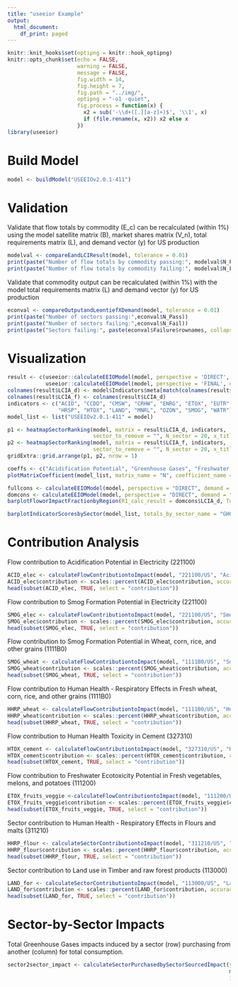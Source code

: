 ```yaml
---
title: "useeior Example"
output:
  html_document:
    df_print: paged
---
```


```r
knitr::knit_hooks$set(optipng = knitr::hook_optipng)
knitr::opts_chunk$set(echo = FALSE,
                      warning = FALSE,
                      message = FALSE,
                      fig.width = 14,
                      fig.height = 7,
                      fig.path = "../img/",
                      optipng = "-o1 -quiet",
                      fig.process = function(x) {
                        x2 = sub('-\\d+([.][a-z]+)$', '\\1', x)
                        if (file.rename(x, x2)) x2 else x
                      })
library(useeior)
```

# Build Model

```r
model <- buildModel("USEEIOv2.0.1-411")
```

# Validation

Validate that flow totals by commodity (E_c) can be recalculated (within 1%) using the model satellite matrix (B), market shares matrix (V_n), total requirements matrix (L), and demand vector (y) for US production 
```r
modelval <- compareEandLCIResult(model, tolerance = 0.01)
print(paste("Number of flow totals by commodity passing:", modelval$N_Pass))
print(paste("Number of flow totals by commodity failing:", modelval$N_Fail))
```

Validate that commodity output can be recalculated (within 1%) with the model total requirements matrix (L) and demand vector (y) for US production
```r
econval <- compareOutputandLeontiefXDemand(model, tolerance = 0.01)
print(paste("Number of sectors passing:",econval$N_Pass))
print(paste("Number of sectors failing:",econval$N_Fail))
print(paste("Sectors failing:", paste(econval$Failure$rownames, collapse = ", ")))
```

# Visualization
```r
result <- c(useeior::calculateEEIOModel(model, perspective = 'DIRECT', demand = "Production"),
            useeior::calculateEEIOModel(model, perspective = 'FINAL', demand = "Consumption"))
colnames(result$LCIA_d) <- model$Indicators$meta[match(colnames(result$LCIA_d), model$Indicators$meta$Name), "Code"]
colnames(result$LCIA_f) <- colnames(result$LCIA_d)
indicators <- c("ACID", "CCDD", "CMSW", "CRHW", "ENRG", "ETOX", "EUTR", "GHG",
                "HRSP", "HTOX", "LAND", "MNRL", "OZON", "SMOG", "WATR")
model_list <- list("USEEIOv2.0.1-411" = model)
```

```r
p1 <- heatmapSectorRanking(model, matrix = result$LCIA_d, indicators,
                           sector_to_remove = "", N_sector = 20, x_title = "LCIA_d (DIRECT perspective) & US production demand")
p2 <- heatmapSectorRanking(model, matrix = result$LCIA_f, indicators,
                           sector_to_remove = "", N_sector = 20, x_title = "LCIA_f (FINAL perspective) & US consumption demand")
gridExtra::grid.arrange(p1, p2, nrow = 1)
```

```r
coeffs <- c("Acidification Potential", "Greenhouse Gases", "Freshwater withdrawals")
plotMatrixCoefficient(model_list, matrix_name = "N", coefficient_name = coeffs, sector_to_remove = "", y_title = coeffs, y_label = "Name")
```

```r
fullcons <- calculateEEIOModel(model, perspective = "DIRECT", demand = "Consumption",  use_domestic_requirements = FALSE)
domcons <- calculateEEIOModel(model, perspective = "DIRECT", demand = "Consumption", use_domestic_requirements = TRUE)
barplotFloworImpactFractionbyRegion(R1_calc_result = domcons$LCIA_d, Total_calc_result = fullcons$LCIA_d, x_title = "")
```

```r
barplotIndicatorScoresbySector(model_list, totals_by_sector_name = "GHG", indicator_name = "Greenhouse Gases", sector = FALSE, y_title = "Greenhouse Gases")
```

# Contribution Analysis

Flow contribution to Acidification Potential in Electricity (221100)
```r
ACID_elec <- calculateFlowContributiontoImpact(model, "221100/US", "Acidification Potential")
ACID_elec$contribution <- scales::percent(ACID_elec$contribution, accuracy = 0.1)
head(subset(ACID_elec, TRUE, select = "contribution"))
```

Flow contribution to Smog Formation Potential in Electricity (221100)
```r
SMOG_elec <- calculateFlowContributiontoImpact(model, "221100/US", "Smog Formation Potential")
SMOG_elec$contribution <- scales::percent(SMOG_elec$contribution, accuracy = 0.1)
head(subset(SMOG_elec, TRUE, select = "contribution"))
```

Flow contribution to Smog Formation Potential in Wheat, corn, rice, and other grains (1111B0)
```r
SMOG_wheat <- calculateFlowContributiontoImpact(model, "1111B0/US", "Smog Formation Potential")
SMOG_wheat$contribution <- scales::percent(SMOG_wheat$contribution, accuracy = 0.1)
head(subset(SMOG_wheat, TRUE, select = "contribution"))
```

Flow contribution to Human Health - Respiratory Effects in Fresh wheat, corn, rice, and other grains (1111B0)
```r
HHRP_wheat <- calculateFlowContributiontoImpact(model, "1111B0/US", "Human Health - Respiratory Effects")
HHRP_wheat$contribution <- scales::percent(HHRP_wheat$contribution, accuracy = 0.1)
head(subset(HHRP_wheat, TRUE, select = "contribution"))
```

Flow contribution to Human Health Toxicity in Cement (327310)
```r
HTOX_cement <- calculateFlowContributiontoImpact(model, "327310/US", "Human Health Toxicity")
HTOX_cement$contribution <- scales::percent(HTOX_cement$contribution, accuracy = 0.1)
head(subset(HTOX_cement, TRUE, select = "contribution"))
```

Flow contribution to Freshwater Ecotoxicity Potential in Fresh vegetables, melons, and potatoes (111200)
```r
ETOX_fruits_veggie <-calculateFlowContributiontoImpact(model, "111200/US", "Freshwater Ecotoxicity Potential")
ETOX_fruits_veggie$contribution <- scales::percent(ETOX_fruits_veggie$contribution, accuracy = 0.1)
head(subset(ETOX_fruits_veggie, TRUE, select = "contribution"))
```

Sector contribution to Human Health - Respiratory Effects in Flours and malts (311210)
```r
HHRP_flour <- calculateSectorContributiontoImpact(model, "311210/US", "Human Health - Respiratory Effects")
HHRP_flour$contribution <- scales::percent(HHRP_flour$contribution, accuracy = 0.1)
head(subset(HHRP_flour, TRUE, select = "contribution"))
```

Sector contribution to Land use in Timber and raw forest products (113000)
```r
LAND_for <- calculateSectorContributiontoImpact(model, "113000/US", "Land use")
LAND_for$contribution <- scales::percent(LAND_for$contribution, accuracy = 0.1)
head(subset(LAND_for, TRUE, select = "contribution"))
```

# Sector-by-Sector Impacts

Total Greenhouse Gases impacts induced by a sector (row) purchasing from another (column) for total consumption.
```r
sector2sector_impact <- calculateSectorPurchasedbySectorSourcedImpact(y = model$DemandVectors$vectors$`2012_US_Consumption_Complete`,
                                                                      model,
                                                                      indicator = "Greenhouse Gases")
```
